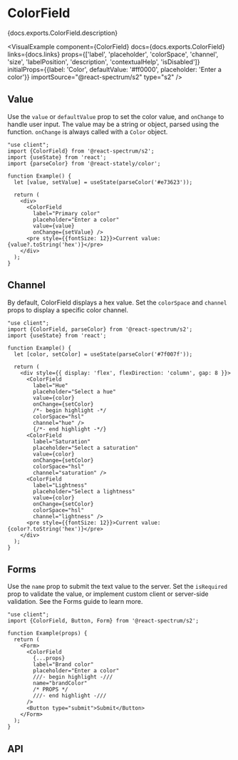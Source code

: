 


# ColorField

<PageDescription>{docs.exports.ColorField.description}</PageDescription>

<VisualExample
  component={ColorField}
  docs={docs.exports.ColorField}
  links={docs.links}
  props={['label', 'placeholder', 'colorSpace', 'channel', 'size', 'labelPosition', 'description', 'contextualHelp', 'isDisabled']}
  initialProps={{label: 'Color', defaultValue: '#ff0000', placeholder: 'Enter a color'}}
  importSource="@react-spectrum/s2"
  type="s2" />

## Value

Use the `value` or `defaultValue` prop to set the color value, and `onChange` to handle user input. The value may be a string or <TypeLink type={docs.exports.Color} links={docs.links} /> object, parsed using the <TypeLink type={docs.exports.parseColor} links={docs.links} /> function. `onChange` is always called with a `Color` object.

```tsx render
"use client";
import {ColorField} from '@react-spectrum/s2';
import {useState} from 'react';
import {parseColor} from '@react-stately/color';

function Example() {
  let [value, setValue] = useState(parseColor('#e73623'));

  return (
    <div>
      <ColorField
        label="Primary color"
        placeholder="Enter a color"
        value={value}
        onChange={setValue} />
      <pre style={{fontSize: 12}}>Current value: {value?.toString('hex')}</pre>
    </div>
  );
}
```

## Channel

By default, ColorField displays a hex value. Set the `colorSpace` and `channel` props to display a specific color channel.

```tsx render
"use client";
import {ColorField, parseColor} from '@react-spectrum/s2';
import {useState} from 'react';

function Example() {
  let [color, setColor] = useState(parseColor('#7f007f'));

  return (
    <div style={{ display: 'flex', flexDirection: 'column', gap: 8 }}>
      <ColorField
        label="Hue"
        placeholder="Select a hue"
        value={color}
        onChange={setColor}
        /*- begin highlight -*/
        colorSpace="hsl"
        channel="hue" />
        {/*- end highlight -*/}
      <ColorField
        label="Saturation"
        placeholder="Select a saturation"
        value={color}
        onChange={setColor}
        colorSpace="hsl"
        channel="saturation" />
      <ColorField
        label="Lightness"
        placeholder="Select a lightness"
        value={color}
        onChange={setColor}
        colorSpace="hsl"
        channel="lightness" />
      <pre style={{fontSize: 12}}>Current value: {color?.toString('hex')}</pre>
    </div>
  );
}
```

## Forms

Use the `name` prop to submit the text value to the server. Set the `isRequired` prop to validate the value, or implement custom client or server-side validation. See the Forms guide to learn more.

```tsx render docs={docs.exports.ColorField} links={docs.links} props={['isRequired', 'necessityIndicator']} initialProps={{isRequired: true}}
"use client";
import {ColorField, Button, Form} from '@react-spectrum/s2';

function Example(props) {
  return (
    <Form>
      <ColorField
        {...props}
        label="Brand color"
        placeholder="Enter a color"
        ///- begin highlight -///
        name="brandColor"
        /* PROPS */
        ///- end highlight -///
      />
      <Button type="submit">Submit</Button>
    </Form>
  );
}
```

## API

<PropTable component={docs.exports.ColorField} links={docs.links} />
